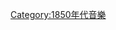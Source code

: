 {{portal|音樂}}
{{inmusicyr|185|4}}
{{Commons category|Music in 1854}}
{{Commonscat|Music in 1854}}

[[Category:1850年代音樂|Category:1850年代音樂]]